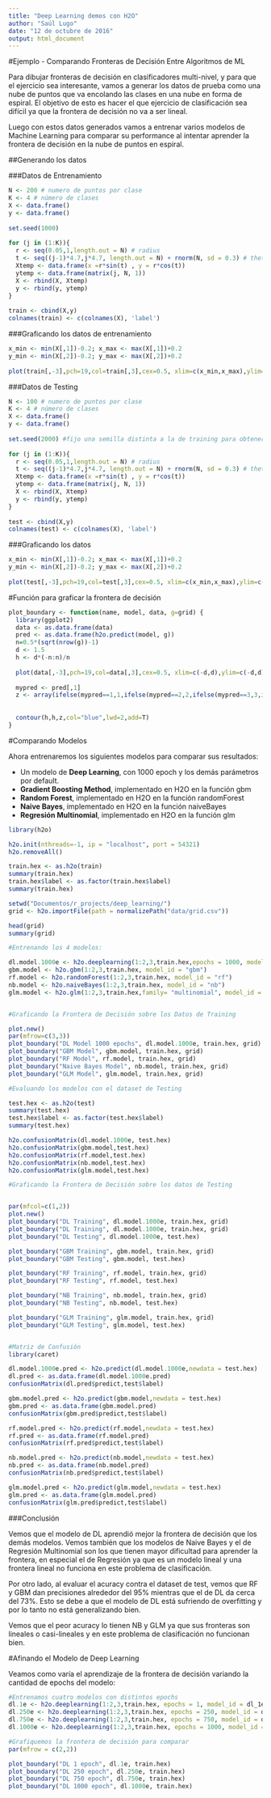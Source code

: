 ```yaml
---
title: "Deep Learning demos con H2O"
author: "Saúl Lugo"
date: "12 de octubre de 2016"
output: html_document
---
```


#Ejemplo - Comparando Fronteras de Decisión Entre Algoritmos de ML

Para dibujar fronteras de decisión en clasificadores multi-nivel, y para que el ejercicio sea interesante, vamos a generar los datos de prueba como una nube de puntos que va encolando las clases en una nube en forma de espiral. El objetivo de esto es hacer el que ejercicio de clasificación sea difícil ya que la frontera de decisión no va a ser lineal.

Luego con estos datos generados vamos a entrenar varios modelos de Machine Learning para comparar su performance al intentar aprender la frontera de decisión en la nube de puntos en espiral.

##Generando los datos

###Datos de Entrenamiento

```r
N <- 200 # numero de puntos por clase
K <- 4 # número de clases
X <- data.frame() 
y <- data.frame() 
 
set.seed(1000)
 
for (j in (1:K)){
  r <- seq(0.05,1,length.out = N) # radius
  t <- seq((j-1)*4.7,j*4.7, length.out = N) + rnorm(N, sd = 0.3) # theta
  Xtemp <- data.frame(x =r*sin(t) , y = r*cos(t)) 
  ytemp <- data.frame(matrix(j, N, 1))
  X <- rbind(X, Xtemp)
  y <- rbind(y, ytemp)
}
 
train <- cbind(X,y)
colnames(train) <- c(colnames(X), 'label')
```

###Graficando los datos de entrenamiento

```r
x_min <- min(X[,1])-0.2; x_max <- max(X[,1])+0.2
y_min <- min(X[,2])-0.2; y_max <- max(X[,2])+0.2
 
plot(train[,-3],pch=19,col=train[,3],cex=0.5, xlim=c(x_min,x_max),ylim=c(y_min,y_max),main="Nube de Puntos en Espiral - Datos de Training")
```

###Datos de Testing

```r
N <- 100 # numero de puntos por clase
K <- 4 # número de clases
X <- data.frame() 
y <- data.frame() 
 
set.seed(2000) #fijo una semilla distinta a la de training para obtener datos distintos para testing
 
for (j in (1:K)){
  r <- seq(0.05,1,length.out = N) # radius
  t <- seq((j-1)*4.7,j*4.7, length.out = N) + rnorm(N, sd = 0.3) # theta
  Xtemp <- data.frame(x =r*sin(t) , y = r*cos(t)) 
  ytemp <- data.frame(matrix(j, N, 1))
  X <- rbind(X, Xtemp)
  y <- rbind(y, ytemp)
}
 
test <- cbind(X,y)
colnames(test) <- c(colnames(X), 'label')
```

###Graficando los datos

```r
x_min <- min(X[,1])-0.2; x_max <- max(X[,1])+0.2
y_min <- min(X[,2])-0.2; y_max <- max(X[,2])+0.2
 
plot(test[,-3],pch=19,col=test[,3],cex=0.5, xlim=c(x_min,x_max),ylim=c(y_min,y_max),main="Nube de Puntos en Espiral - Datos de Testing")
```


#Función para graficar la frontera de decisión

```r
plot_boundary <- function(name, model, data, g=grid) {
  library(ggplot2)
  data <- as.data.frame(data) 
  pred <- as.data.frame(h2o.predict(model, g))
  n=0.5*(sqrt(nrow(g))-1)
  d <- 1.5
  h <- d*(-n:n)/n
 
  plot(data[,-3],pch=19,col=data[,3],cex=0.5, xlim=c(-d,d),ylim=c(-d,d),main=name)
  
  mypred <- pred[,1]
  z <- array(ifelse(mypred==1,1,ifelse(mypred==2,2,ifelse(mypred==3,3,ifelse(mypred==4,4,0)))),dim=c(2*n+1,2*n+1))
 
  
  contour(h,h,z,col="blue",lwd=2,add=T)
}
```

#Comparando Modelos

Ahora entrenaremos los siguientes modelos para comparar sus resultados:

- Un modelo de **Deep Learning**, con 1000 epoch y los demás parámetros por default.
- **Gradient Boosting Method**, implementado en H2O en la función gbm 
- **Random Forest**, implementado en H2O en la función randomForest
- **Naive Bayes**, implementado en H2O en la función naiveBayes
- **Regresión Multinomial**, implementado en H2O en la función glm

```r
library(h2o)

h2o.init(nthreads=-1, ip = "localhost", port = 54321)
h2o.removeAll()

train.hex <- as.h2o(train)
summary(train.hex)
train.hex$label <- as.factor(train.hex$label)
summary(train.hex)

setwd("Documentos/r_projects/deep_learning/")
grid <- h2o.importFile(path = normalizePath("data/grid.csv"))

head(grid)
summary(grid)

#Entrenando los 4 modelos:

dl.model.1000e <- h2o.deeplearning(1:2,3,train.hex,epochs = 1000, model_id = "dl_1000e")
gbm.model <- h2o.gbm(1:2,3,train.hex, model_id = "gbm")
rf.model <- h2o.randomForest(1:2,3,train.hex, model_id = "rf")
nb.model <- h2o.naiveBayes(1:2,3,train.hex, model_id = "nb")
glm.model <- h2o.glm(1:2,3,train.hex,family= "multinomial", model_id = "glm")


#Graficando la Frontera de Decisión sobre los Datos de Training

plot.new()
par(mfrow=c(3,3))
plot_boundary("DL Model 1000 epochs", dl.model.1000e, train.hex, grid)
plot_boundary("GBM Model", gbm.model, train.hex, grid)
plot_boundary("RF Model", rf.model, train.hex, grid)
plot_boundary("Naive Bayes Model", nb.model, train.hex, grid)
plot_boundary("GLM Model", glm.model, train.hex, grid)

#Evaluando los modelos con el dataset de Testing

test.hex <- as.h2o(test)
summary(test.hex)
test.hex$label <- as.factor(test.hex$label)
summary(test.hex)

h2o.confusionMatrix(dl.model.1000e, test.hex)
h2o.confusionMatrix(gbm.model,test.hex)
h2o.confusionMatrix(rf.model,test.hex)
h2o.confusionMatrix(nb.model,test.hex)
h2o.confusionMatrix(glm.model,test.hex)

#Graficando la Frontera de Decisión sobre los datos de Testing


par(mfcol=c(1,2))
plot.new()
plot_boundary("DL Training", dl.model.1000e, train.hex, grid)
plot_boundary("DL Training", dl.model.1000e, train.hex, grid)
plot_boundary("DL Testing", dl.model.1000e, test.hex)

plot_boundary("GBM Training", gbm.model, train.hex, grid)
plot_boundary("GBM Testing", gbm.model, test.hex)

plot_boundary("RF Training", rf.model, train.hex, grid)
plot_boundary("RF Testing", rf.model, test.hex)

plot_boundary("NB Training", nb.model, train.hex, grid)
plot_boundary("NB Testing", nb.model, test.hex)

plot_boundary("GLM Training", glm.model, train.hex, grid)
plot_boundary("GLM Testing", glm.model, test.hex)


#Matriz de Confusión
library(caret)

dl.model.1000e.pred <- h2o.predict(dl.model.1000e,newdata = test.hex)
dl.pred <- as.data.frame(dl.model.1000e.pred)
confusionMatrix(dl.pred$predict,test$label)

gbm.model.pred <- h2o.predict(gbm.model,newdata = test.hex)
gbm.pred <- as.data.frame(gbm.model.pred)
confusionMatrix(gbm.pred$predict,test$label)

rf.model.pred <- h2o.predict(rf.model,newdata = test.hex)
rf.pred <- as.data.frame(rf.model.pred)
confusionMatrix(rf.pred$predict,test$label)

nb.model.pred <- h2o.predict(nb.model,newdata = test.hex)
nb.pred <- as.data.frame(nb.model.pred)
confusionMatrix(nb.pred$predict,test$label)

glm.model.pred <- h2o.predict(glm.model,newdata = test.hex)
glm.pred <- as.data.frame(glm.model.pred)
confusionMatrix(glm.pred$predict,test$label)

```

###Conclusión

Vemos que el modelo de DL aprendió mejor la frontera de decisión que los demás modelos. Vemos también que los modelos de Naive Bayes y el de Regresión Multinomial son los que tienen mayor dificultad para aprender la frontera, en especial el de Regresión ya que es un modelo lineal y una frontera lineal no funciona en este problema de clasificación.

Por otro lado, al evaluar el acuracy contra el dataset de test, vemos que RF y GBM dan precisiones alrededor del 95% mientras que el de DL da cerca del 73%. Esto se debe a que el modelo de DL está sufriendo de overfitting y por lo tanto no está generalizando bien.

Vemos que el peor acuracy lo tienen NB y GLM ya que sus fronteras son lineales o casi-lineales y en este problema de clasificación no funcionan bien.

#Afinando el Modelo de Deep Learning

Veamos como varía el aprendizaje de la frontera de decisión variando la cantidad de epochs del modelo:

```r
#Entrenamos cuatro modelos con distintos epochs
dl.1e <- h2o.deeplearning(1:2,3,train.hex, epochs = 1, model_id = dl_1e)
dl.250e <- h2o.deeplearning(1:2,3,train.hex, epochs = 250, model_id = dl_250e)
dl.750e <- h2o.deeplearning(1:2,3,train.hex, epochs = 750, model_id = dl_750e)
dl.1000e <- h2o.deeplearning(1:2,3,train.hex, epochs = 1000, model_id = dl_1000e)

#Grafiquemos la frontera de decisión para comparar
par(mfrow = c(2,2))

plot_boundary("DL 1 epoch", dl.1e, train.hex)
plot_boundary("DL 250 epoch", dl.250e, train.hex)
plot_boundary("DL 750 epoch", dl.750e, train.hex)
plot_boundary("DL 1000 epoch", dl.1000e, train.hex)




```

